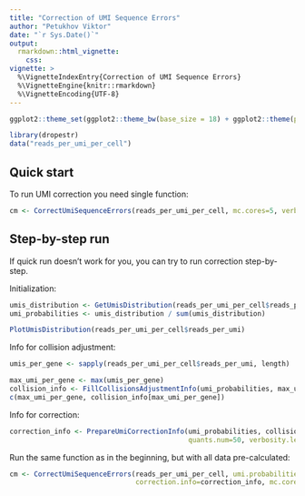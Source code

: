```yaml
---
title: "Correction of UMI Sequence Errors"
author: "Petukhov Viktor"
date: "`r Sys.Date()`"
output: 
  rmarkdown::html_vignette:
    css:
vignette: >
  %\VignetteIndexEntry{Correction of UMI Sequence Errors}
  %\VignetteEngine{knitr::rmarkdown}
  %\VignetteEncoding{UTF-8}
---
```


```r
ggplot2::theme_set(ggplot2::theme_bw(base_size = 18) + ggplot2::theme(plot.title = ggplot2::element_text(hjust = 0.5)))
```

```r
library(dropestr)
data("reads_per_umi_per_cell")
```

## Quick start

To run UMI correction you need single function:

```r
cm <- CorrectUmiSequenceErrors(reads_per_umi_per_cell, mc.cores=5, verbosity.level=2)
```

## Step-by-step run

If quick run doesn't work for you, you can try to run correction step-by-step.

Initialization:

```r
umis_distribution <- GetUmisDistribution(reads_per_umi_per_cell$reads_per_umi)
umi_probabilities <- umis_distribution / sum(umis_distribution)

PlotUmisDistribution(reads_per_umi_per_cell$reads_per_umi)
```

Info for collision adjustment:

```r
umis_per_gene <- sapply(reads_per_umi_per_cell$reads_per_umi, length)

max_umi_per_gene <- max(umis_per_gene)
collision_info <- FillCollisionsAdjustmentInfo(umi_probabilities, max_umi_per_gene, verbose=T)
c(max_umi_per_gene, collision_info[max_umi_per_gene])
```

Info for correction:

```r
correction_info <- PrepareUmiCorrectionInfo(umi_probabilities, collision_info[max_umi_per_gene], 
                                            quants.num=50, verbosity.level=2)
```

Run the same function as in the beginning, but with all data pre-calculated:

```r
cm <- CorrectUmiSequenceErrors(reads_per_umi_per_cell, umi.probabilities=umi_probabilities, collisions.info=collision_info, 
                               correction.info=correction_info, mc.cores=5, verbosity.level=2)
```
